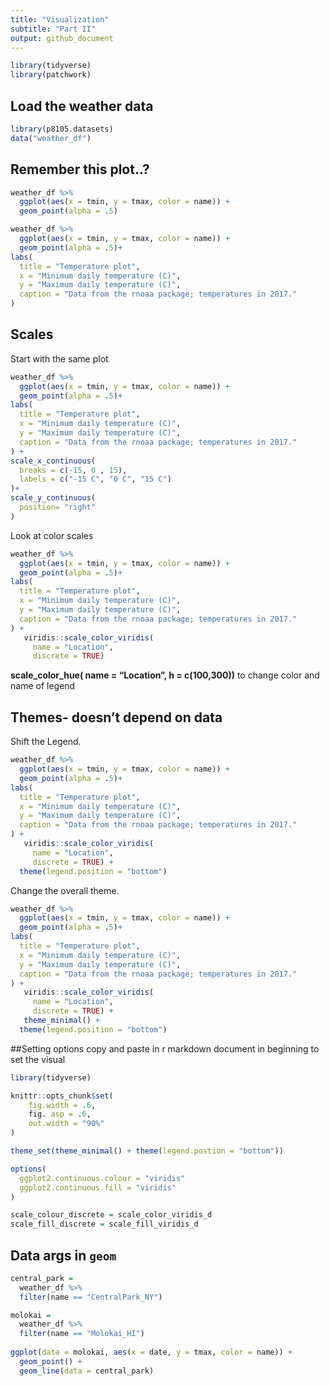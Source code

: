 ```yaml
---
title: "Visualization"
subtitle: "Part II"
output: github_document
---
```


```r
library(tidyverse)
library(patchwork)
```

## Load the weather data


```r
library(p8105.datasets)
data("weather_df")
```

## Remember this plot..?

```r
weather_df %>% 
  ggplot(aes(x = tmin, y = tmax, color = name)) +
  geom_point(alpha = .5)
```

```r
weather_df %>% 
  ggplot(aes(x = tmin, y = tmax, color = name)) +
  geom_point(alpha = .5)+
labs(
  title = "Temperature plot",
  x = "Minimum daily temperature (C)",
  y = "Maximum daily temperature (C)",
  caption = "Data from the rnoaa package; temperatures in 2017."
)
```

## Scales

Start with the same plot

```r
weather_df %>% 
  ggplot(aes(x = tmin, y = tmax, color = name)) +
  geom_point(alpha = .5)+
labs(
  title = "Temperature plot",
  x = "Minimum daily temperature (C)",
  y = "Maximum daily temperature (C)",
  caption = "Data from the rnoaa package; temperatures in 2017."
) +
scale_x_continuous(
  breaks = c(-15, 0 , 15),
  labels = c("-15 C", "0 C", "15 C")
)+
scale_y_continuous(
  position= "right"
)
```

Look at color scales

```r
weather_df %>% 
  ggplot(aes(x = tmin, y = tmax, color = name)) +
  geom_point(alpha = .5)+
labs(
  title = "Temperature plot",
  x = "Minimum daily temperature (C)",
  y = "Maximum daily temperature (C)",
  caption = "Data from the rnoaa package; temperatures in 2017."
) +
   viridis::scale_color_viridis(
     name = "Location",
     discrete = TRUE)
```

**scale_color_hue(
  name = "Location",
  h = c(100,300))** to change color and name of legend

## Themes- doesn't depend on data

Shift the Legend.

```r
weather_df %>% 
  ggplot(aes(x = tmin, y = tmax, color = name)) +
  geom_point(alpha = .5)+
labs(
  title = "Temperature plot",
  x = "Minimum daily temperature (C)",
  y = "Maximum daily temperature (C)",
  caption = "Data from the rnoaa package; temperatures in 2017."
) +
   viridis::scale_color_viridis(
     name = "Location",
     discrete = TRUE) +
  theme(legend.position = "bottom")
```

Change the overall theme.
```r
weather_df %>% 
  ggplot(aes(x = tmin, y = tmax, color = name)) +
  geom_point(alpha = .5)+
labs(
  title = "Temperature plot",
  x = "Minimum daily temperature (C)",
  y = "Maximum daily temperature (C)",
  caption = "Data from the rnoaa package; temperatures in 2017."
) +
   viridis::scale_color_viridis(
     name = "Location",
     discrete = TRUE) +
   theme_minimal() +
  theme(legend.position = "bottom")
```

##Setting options
copy and paste in r markdown document in beginning to set the visual
```r
library(tidyverse)

knittr::opts_chunk$set(
    fig.width = .6,
    fig. asp = .6,
    out.width = "90%"
)

theme_set(theme_minimal() + theme(legend.postion = "bottom"))

options(
  ggplot2.continuous.colour = "viridis"
  ggplot2.continuous.fill = "viridis"
)

scale_colour_discrete = scale_color_viridis_d
scale_fill_discrete = scale_fill_viridis_d
```

## Data args in `geom`

```r
central_park = 
  weather_df %>% 
  filter(name == "CentralPark_NY")

molokai =
  weather_df %>% 
  filter(name == "Molokai_HI")
  
ggplot(data = molokai, aes(x = date, y = tmax, color = name)) +
  geom_point() +
  geom_line(data = central_park)
```



